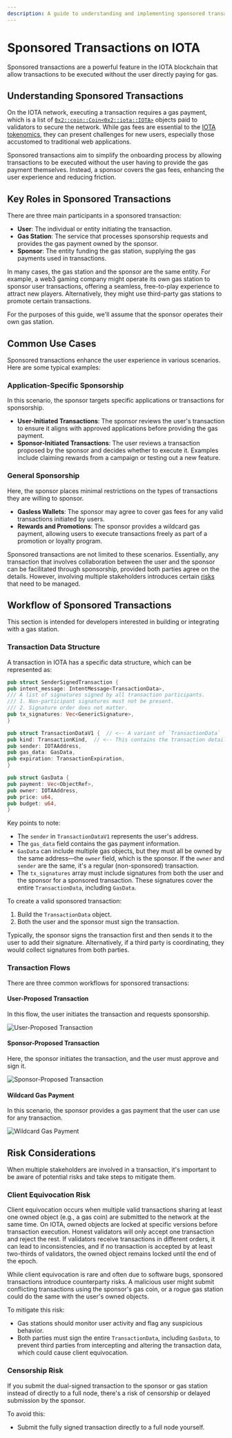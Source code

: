 ```yaml
---
description: A guide to understanding and implementing sponsored transactions on the IOTA blockchain, including roles, use cases, workflows, and risk considerations.
---
```


# Sponsored Transactions on IOTA

Sponsored transactions are a powerful feature in the IOTA blockchain that allow transactions to be executed without the user directly paying for gas. 

## Understanding Sponsored Transactions

On the IOTA network, executing a transaction requires a gas payment, which is a list of [`0x2::coin::Coin<0x2::iota::IOTA>`](../../../../references/framework/iota-framework/coin.mdx) objects paid to validators to secure the network.
While gas fees are essential to the [IOTA tokenomics](../../../../about-iota/tokenomics/tokenomics.mdx), they can present challenges for new users, especially those accustomed to traditional web applications.

Sponsored transactions aim to simplify the onboarding process by allowing transactions to be executed without the user having to provide the gas payment themselves. Instead, a sponsor covers the gas fees, enhancing the user experience and reducing friction.

## Key Roles in Sponsored Transactions

There are three main participants in a sponsored transaction:

- **User**: The individual or entity initiating the transaction.
- **Gas Station**: The service that processes sponsorship requests and provides the gas payment owned by the sponsor.
- **Sponsor**: The entity funding the gas station, supplying the gas payments used in transactions.

In many cases, the gas station and the sponsor are the same entity.
For example, a web3 gaming company might operate its own gas station to sponsor user transactions,
offering a seamless, free-to-play experience to attract new players.
Alternatively, they might use third-party gas stations to promote certain transactions.

For the purposes of this guide, we'll assume that the sponsor operates their own gas station.

## Common Use Cases

Sponsored transactions enhance the user experience in various scenarios. Here are some typical examples:

### Application-Specific Sponsorship

In this scenario, the sponsor targets specific applications or transactions for sponsorship.

- **User-Initiated Transactions**: The sponsor reviews the user's transaction to ensure it aligns with approved applications before providing the gas payment.
- **Sponsor-Initiated Transactions**: The user reviews a transaction proposed by the sponsor and decides whether to execute it. Examples include claiming rewards from a campaign or testing out a new feature.

### General Sponsorship

Here, the sponsor places minimal restrictions on the types of transactions they are willing to sponsor.

- **Gasless Wallets**: The sponsor may agree to cover gas fees for any valid transactions initiated by users.
- **Rewards and Promotions**: The sponsor provides a wildcard gas payment, allowing users to execute transactions freely as part of a promotion or loyalty program.

Sponsored transactions are not limited to these scenarios. Essentially, any transaction that involves collaboration between the user and the sponsor can be facilitated through sponsorship, provided both parties agree on the details. However, involving multiple stakeholders introduces certain [risks](#risk-considerations) that need to be managed.

## Workflow of Sponsored Transactions

This section is intended for developers interested in building or integrating with a gas station.

### Transaction Data Structure

A transaction in IOTA has a specific data structure, which can be represented as:

```rust
pub struct SenderSignedTransaction {
pub intent_message: IntentMessage<TransactionData>,
/// A list of signatures signed by all transaction participants.
/// 1. Non-participant signatures must not be present.
/// 2. Signature order does not matter.
pub tx_signatures: Vec<GenericSignature>,
}

pub struct TransactionDataV1 {  // <-- A variant of `TransactionData`
pub kind: TransactionKind,  // <-- This contains the transaction details
pub sender: IOTAAddress,
pub gas_data: GasData,
pub expiration: TransactionExpiration,
}

pub struct GasData {
pub payment: Vec<ObjectRef>,
pub owner: IOTAAddress,
pub price: u64,
pub budget: u64,
}
```

Key points to note:

- The `sender` in `TransactionDataV1` represents the user's address.
- The `gas_data` field contains the gas payment information.
- `GasData` can include multiple gas objects, but they must all be owned by the same address—the `owner` field, which is the sponsor. If the `owner` and `sender` are the same, it's a regular (non-sponsored) transaction.
- The `tx_signatures` array must include signatures from both the user and the sponsor for a sponsored transaction. These signatures cover the entire `TransactionData`, including `GasData`.

To create a valid sponsored transaction:

1. Build the `TransactionData` object.
2. Both the user and the sponsor must sign the transaction.

Typically, the sponsor signs the transaction first and then sends it to the user to add their signature. Alternatively, if a third party is coordinating, they would collect signatures from both parties.

### Transaction Flows

There are three common workflows for sponsored transactions:

#### User-Proposed Transaction

In this flow, the user initiates the transaction and requests sponsorship.

![User-Proposed Transaction](/img/developer/iota-101/transactions/sponsored-transactions/user-proposed-txn.png)

#### Sponsor-Proposed Transaction

Here, the sponsor initiates the transaction, and the user must approve and sign it.

![Sponsor-Proposed Transaction](/img/developer/iota-101/transactions/sponsored-transactions/sponsored-txn.png)

#### Wildcard Gas Payment

In this scenario, the sponsor provides a gas payment that the user can use for any transaction.

![Wildcard Gas Payment](/img/developer/iota-101/transactions/sponsored-transactions/wildcard-txn.png)

## Risk Considerations

When multiple stakeholders are involved in a transaction, it's important to be aware of potential risks and take steps to mitigate them.

### Client Equivocation Risk

Client equivocation occurs when multiple valid transactions sharing at least one owned object (e.g., a gas coin) are submitted to the network at the same time.
On IOTA, owned objects are locked at specific versions before transaction execution.
Honest validators will only accept one transaction and reject the rest.
If validators receive transactions in different orders, it can lead to inconsistencies, 
and if no transaction is accepted by at least two-thirds of validators, the owned object remains locked until the end of the epoch.

While client equivocation is rare and often due to software bugs, sponsored transactions introduce counterparty risks.
A malicious user might submit conflicting transactions using the sponsor's gas coin,
or a rogue gas station could do the same with the user's owned objects.

To mitigate this risk:

- Gas stations should monitor user activity and flag any suspicious behavior.
- Both parties must sign the entire `TransactionData`, including `GasData`, to prevent third parties from intercepting and altering the transaction data, which could cause client equivocation.

### Censorship Risk

If you submit the dual-signed transaction to the sponsor or gas station instead of directly to a full node,
there's a risk of censorship or delayed submission by the sponsor.

To avoid this:

- Submit the fully signed transaction directly to a full node yourself.

<Quiz questions={questions} />
